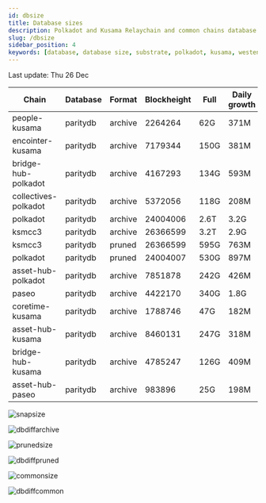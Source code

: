 ```yaml
---
id: dbsize
title: Database sizes
description: Polkadot and Kusama Relaychain and common chains database sizes
slug: /dbsize
sidebar_position: 4
keywords: [database, database size, substrate, polkadot, kusama, westend]
---
```



Last update: Thu 26 Dec

| Chain    | Database   | Format | Blockheight | Full         | Daily growth |
| ------------------------| ----------- | -------- | ------- | ---------- | ----- | 
| people-kusama | paritydb | archive | 2264264 | 62G | 371M |
| encointer-kusama | paritydb | archive | 7179344 | 150G | 381M |
| bridge-hub-polkadot | paritydb | archive | 4167293 | 134G | 593M |
| collectives-polkadot | paritydb | archive | 5372056 | 118G | 208M |
| polkadot | paritydb | archive | 24004006 | 2.6T | 3.2G |
| ksmcc3 | paritydb | archive | 26366599 | 3.2T | 2.9G |
| ksmcc3 | paritydb | pruned | 26366599 | 595G | 763M |
| polkadot | paritydb | pruned | 24004007 | 530G | 897M |
| asset-hub-polkadot | paritydb | archive | 7851878 | 242G | 426M |
| paseo | paritydb | archive | 4422170 | 340G | 1.8G |
| coretime-kusama | paritydb | archive | 1788746 | 47G | 182M |
| asset-hub-kusama | paritydb | archive | 8460131 | 247G | 318M |
| bridge-hub-kusama | paritydb | archive | 4785247 | 126G | 409M |
| asset-hub-paseo | paritydb | archive | 983896 | 25G | 198M |

![snapsize](/img/archivesize.png)

![dbdiffarchive](/img/dbdiffrelay.png)

![prunedsize](/img/prunedsize.png)

![dbdiffpruned](/img/dbdiffpruned.png)

![commonsize](/img/commonsize.png)

![dbdiffcommon](/img/dbdiffcommon.png)
